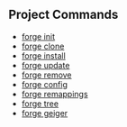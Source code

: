 ## Project Commands

- [forge init](./forge-init.md)
- [forge clone](./forge-clone.md)
- [forge install](./forge-install.md)
- [forge update](./forge-update.md)
- [forge remove](./forge-remove.md)
- [forge config](./forge-config.md)
- [forge remappings](./forge-remappings.md)
- [forge tree](./forge-tree.md)
- [forge geiger](./forge-geiger.md)
